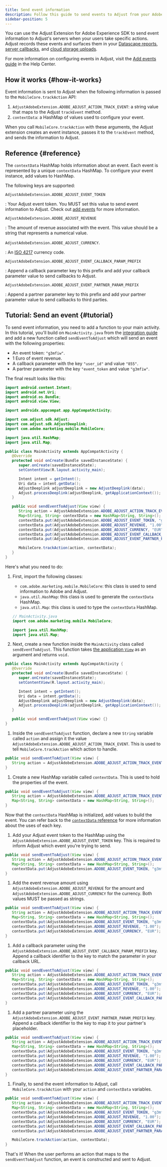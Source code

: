 ```yaml
---
title: Send event information
description: Follow this guide to send events to Adjust from your Adobe Experience app.
sidebar-position: 5
---
```


You can use the Adjust Extension for Adobe Experience SDK to send event information to Adjust's servers when your users take specific actions. Adjust records these events and surfaces them in your [Datascape reports](https://help.adjust.com/en/article/datascape), [server callbacks](https://help.adjust.com/en/article/server-callbacks), and [cloud storage uploads](https://help.adjust.com/en/article/cloud-storage-uploads).

For more information on configuring events in Adjust, visit the [Add events guide](https://help.adjust.com/en/article/add-events) in the Help Center.

## How it works {#how-it-works}

Event information is sent to Adjust when the following information is passed to the `MobileCore.trackAction` API:

1. `AdjustAdobeExtension.ADOBE_ADJUST_ACTION_TRACK_EVENT`: a string value that maps to the Adjust `trackEvent` method.
1. `contextData`: a HashMap of values used to configure your event.

When you call `MobileCore.trackAction` with these arguments, the Adjust extension creates an event instance, passes it to the `trackEvent` method, and sends the information to Adjust.

## Reference {#reference}

The `contextData` HashMap holds information about an event. Each event is represented by a unique `contextData` HashMap. To configure your event instance, add values to HashMap.

The following keys are supported:

<DefList>

`AdjustAdobeExtension.ADOBE_ADJUST_EVENT_TOKEN`

: Your Adjust event token. You MUST set this value to send event information to Adjust. Check out [add events](https://help.adjust.com/en/article/add-events#manage-your-events) for more information.

`AdjustAdobeExtension.ADOBE_ADJUST_REVENUE`

: The amount of revenue associated with the event. This value should be a string that represents a numerical value.

`AdjustAdobeExtension.ADOBE_ADJUST_CURRENCY`.

: An [ISO 4217](https://www.iban.com/currency-codes) currency code.

`AdjustAdobeExtension.ADOBE_ADJUST_EVENT_CALLBACK_PARAM_PREFIX`

: Append a callback parameter key to this prefix and add your callback parameter value to send callbacks to Adjust.

`AdjustAdobeExtension.ADOBE_ADJUST_EVENT_PARTNER_PARAM_PREFIX`

: Append a partner parameter key to this prefix and add your partner parameter value to send callbacks to third parties.

</DefList>

## Tutorial: Send an event {#tutorial}

To send event information, you need to add a function to your main activity. In this tutorial, you'll build on `MainActivity.java` from the [integration guide](/en/sdk/adobe-extension/android/integration) and add a new function called `sendEventToAdjust` which will send an event with the following properties:

- An event token: `"g3mfiw"`.
- 1 Euro of event revenue.
- A callback parameter with the key `"user_id"` and value `"855"`.
- A partner parameter with the key `"event_token` and value `"g3mfiw"`.

The final result looks like this:

```java
import android.content.Intent;
import android.net.Uri;
import android.os.Bundle;
import android.view.View;

import androidx.appcompat.app.AppCompatActivity;

import com.adjust.sdk.Adjust;
import com.adjust.sdk.AdjustDeeplink;
import com.adobe.marketing.mobile.MobileCore;

import java.util.HashMap;
import java.util.Map;

public class MainActivity extends AppCompatActivity {
   @Override
   protected void onCreate(Bundle savedInstanceState) {
      super.onCreate(savedInstanceState);
      setContentView(R.layout.activity_main);

      Intent intent = getIntent();
      Uri data = intent.getData();
      AdjustDeeplink adjustDeeplink = new AdjustDeeplink(data);
      Adjust.processDeeplink(adjustDeeplink, getApplicationContext());
   }

   public void sendEventToAdjust(View view) {
      String action = AdjustAdobeExtension.ADOBE_ADJUST_ACTION_TRACK_EVENT;
      Map<String, String> contextData = new HashMap<String, String>();
      contextData.put(AdjustAdobeExtension.ADOBE_ADJUST_EVENT_TOKEN, "g3mfiw");
      contextData.put(AdjustAdobeExtension.ADOBE_ADJUST_REVENUE, "1.00");
      contextData.put(AdjustAdobeExtension.ADOBE_ADJUST_CURRENCY, "EUR");
      contextData.put(AdjustAdobeExtension.ADOBE_ADJUST_EVENT_CALLBACK_PARAM_PREFIX + "user_id", "855");
      contextData.put(AdjustAdobeExtension.ADOBE_ADJUST_EVENT_PARTNER_PARAM_PREFIX + "event_token", "g3mfiw");

      MobileCore.trackAction(action, contextData);
   }
}
```

Here's what you need to do:

1. First, import the following classes:

   - `com.adobe.marketing.mobile.MobileCore`: this class is used to send information to Adobe and Adjust.
   - `java.util.HashMap`: this class is used to generate the `contextData` HashMap.
   - `java.util.Map`: this class is used to type the `contextData` HashMap.

   ```java
   // MainActivity.java
   import com.adobe.marketing.mobile.MobileCore;

   import java.util.HashMap;
   import java.util.Map;
   ```

1. Next, create a new function inside the `MainActivity` class called `sendEventToAdjust`. This function takes [the application `View`](https://developer.android.com/reference/android/view/View) as an argument and returns `void.`

<CodeBlock title="MainActivity.java" highlight="{range: 13}" startLineNumber={15} showLineNumbers>

```java
public class MainActivity extends AppCompatActivity {
   @Override
   protected void onCreate(Bundle savedInstanceState) {
      super.onCreate(savedInstanceState);
      setContentView(R.layout.activity_main);

      Intent intent = getIntent();
      Uri data = intent.getData();
      AdjustDeeplink adjustDeeplink = new AdjustDeeplink(data);
      Adjust.processDeeplink(adjustDeeplink, getApplicationContext());
   }

   public void sendEventToAdjust(View view) {}
}
```

</CodeBlock>

1. Inside the `sendEventToAdjust` function, declare a new `String` variable called `action` and assign it the value `AdjustAdobeExtension.ADOBE_ADJUST_ACTION_TRACK_EVENT`. This is used to tell `MobileCore.trackAction` which action to handle.

<CodeBlock title="MainActivity.java" highlight="{range: 2}" startLineNumber={27} showLineNumbers>

```java
public void sendEventToAdjust(View view) {
   String action = AdjustAdobeExtension.ADOBE_ADJUST_ACTION_TRACK_EVENT;
}
```

</CodeBlock>

1. Create a new HashMap variable called `contextData`. This is used to hold the properties of the event.

<CodeBlock title="MainActivity.java" highlight="{range: 3}" startLineNumber={27} showLineNumbers>

```java
public void sendEventToAdjust(View view) {
   String action = AdjustAdobeExtension.ADOBE_ADJUST_ACTION_TRACK_EVENT;
   Map<String, String> contextData = new HashMap<String, String>();
}
```

</CodeBlock>

Now that the `contextData` HashMap is initialized, add values to build the event. You can refer back to the [`contextData` reference](#reference) for more information about the uses of each key.

1. Add your Adjust event token to the HashMap using the `AdjustAdobeExtension.ADOBE_ADJUST_EVENT_TOKEN` key. This is required to inform Adjust which event you're trying to send.

<CodeBlock title="MainActivity.java" highlight="{range: 4}" startLineNumber={27} showLineNumbers>

```java
public void sendEventToAdjust(View view) {
   String action = AdjustAdobeExtension.ADOBE_ADJUST_ACTION_TRACK_EVENT;
   Map<String, String> contextData = new HashMap<String, String>();
   contextData.put(AdjustAdobeExtension.ADOBE_ADJUST_EVENT_TOKEN, "g3mfiw");
}
```

</CodeBlock>

1. Add the event revenue amount using `AdjustAdobeExtension.ADOBE_ADJUST_REVENUE` for the amount and `AdjustAdobeExtension.ADOBE_ADJUST_CURRENCY` for the currency. Both values MUST be passed as strings.

<CodeBlock title="MainActivity.java" highlight="{range: 5-6}" startLineNumber={27} showLineNumbers>

```java
public void sendEventToAdjust(View view) {
   String action = AdjustAdobeExtension.ADOBE_ADJUST_ACTION_TRACK_EVENT;
   Map<String, String> contextData = new HashMap<String, String>();
   contextData.put(AdjustAdobeExtension.ADOBE_ADJUST_EVENT_TOKEN, "g3mfiw");
   contextData.put(AdjustAdobeExtension.ADOBE_ADJUST_REVENUE, "1.00");
   contextData.put(AdjustAdobeExtension.ADOBE_ADJUST_CURRENCY, "EUR");
}
```

</CodeBlock>

1. Add a callback parameter using the `AdjustAdobeExtension.ADOBE_ADJUST_EVENT_CALLBACK_PARAM_PREFIX` key. Append a callback identifier to the key to match the parameter in your callback URL.

<CodeBlock title="MainActivity.java" highlight="{range: 7}" startLineNumber={27} showLineNumbers>

```java
public void sendEventToAdjust(View view) {
   String action = AdjustAdobeExtension.ADOBE_ADJUST_ACTION_TRACK_EVENT;
   Map<String, String> contextData = new HashMap<String, String>();
   contextData.put(AdjustAdobeExtension.ADOBE_ADJUST_EVENT_TOKEN, "g3mfiw");
   contextData.put(AdjustAdobeExtension.ADOBE_ADJUST_REVENUE, "1.00");
   contextData.put(AdjustAdobeExtension.ADOBE_ADJUST_CURRENCY, "EUR");
   contextData.put(AdjustAdobeExtension.ADOBE_ADJUST_EVENT_CALLBACK_PARAM_PREFIX + "user_id", "855");
}
```

</CodeBlock>

1. Add a partner parameter using the `AdjustAdobeExtension.ADOBE_ADJUST_EVENT_PARTNER_PARAM_PREFIX` key. Append a callback identifier to the key to map it to your partner's placeholder.

<CodeBlock title="MainActivity.java" highlight="{range: 8}" startLineNumber={27} showLineNumbers>

```java
public void sendEventToAdjust(View view) {
   String action = AdjustAdobeExtension.ADOBE_ADJUST_ACTION_TRACK_EVENT;
   Map<String, String> contextData = new HashMap<String, String>();
   contextData.put(AdjustAdobeExtension.ADOBE_ADJUST_EVENT_TOKEN, "g3mfiw");
   contextData.put(AdjustAdobeExtension.ADOBE_ADJUST_REVENUE, "1.00");
   contextData.put(AdjustAdobeExtension.ADOBE_ADJUST_CURRENCY, "EUR");
   contextData.put(AdjustAdobeExtension.ADOBE_ADJUST_EVENT_CALLBACK_PARAM_PREFIX + "user_id", "855");
   contextData.put(AdjustAdobeExtension.ADOBE_ADJUST_EVENT_PARTNER_PARAM_PREFIX + "event_token", "g3mfiw");
}
```

</CodeBlock>

1. Finally, to send the event information to Adjust, call `MobileCore.trackAction` with your `action` and `contextData` variables.

<CodeBlock title="MainActivity.java" highlight="{range: 10}" startLineNumber={27} showLineNumbers>

```java
public void sendEventToAdjust(View view) {
   String action = AdjustAdobeExtension.ADOBE_ADJUST_ACTION_TRACK_EVENT;
   Map<String, String> contextData = new HashMap<String, String>();
   contextData.put(AdjustAdobeExtension.ADOBE_ADJUST_EVENT_TOKEN, "g3mfiw");
   contextData.put(AdjustAdobeExtension.ADOBE_ADJUST_REVENUE, "1.00");
   contextData.put(AdjustAdobeExtension.ADOBE_ADJUST_CURRENCY, "EUR");
   contextData.put(AdjustAdobeExtension.ADOBE_ADJUST_EVENT_CALLBACK_PARAM_PREFIX + "user_id", "855");
   contextData.put(AdjustAdobeExtension.ADOBE_ADJUST_EVENT_PARTNER_PARAM_PREFIX + "event_token", "g3mfiw");

   MobileCore.trackAction(action, contextData);
}
```

</CodeBlock>

That's it! When the user performs an action that maps to the `sendEventToAdjust` function, an event is constructed and sent to Adjust.
